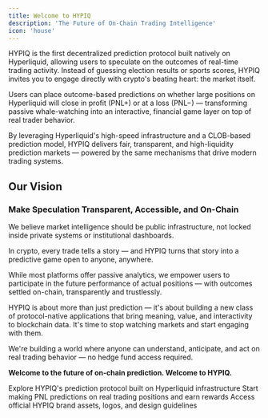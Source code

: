 ```yaml
---
title: Welcome to HYPIQ
description: 'The Future of On-Chain Trading Intelligence'
icon: 'house'
---
```


HYPIQ is the first decentralized prediction protocol built natively on Hyperliquid, allowing users to speculate on the outcomes of real-time trading activity. Instead of guessing election results or sports scores, HYPIQ invites you to engage directly with crypto's beating heart: the market itself.

Users can place outcome-based predictions on whether large positions on Hyperliquid will close in profit (PNL+) or at a loss (PNL−) — transforming passive whale-watching into an interactive, financial game layer on top of real trader behavior.

By leveraging Hyperliquid's high-speed infrastructure and a CLOB-based prediction model, HYPIQ delivers fair, transparent, and high-liquidity prediction markets — powered by the same mechanisms that drive modern trading systems.

## Our Vision
### Make Speculation Transparent, Accessible, and On-Chain

We believe market intelligence should be public infrastructure, not locked inside private systems or institutional dashboards.

In crypto, every trade tells a story — and HYPIQ turns that story into a predictive game open to anyone, anywhere.

While most platforms offer passive analytics, we empower users to participate in the future performance of actual positions — with outcomes settled on-chain, transparently and trustlessly.

HYPIQ is about more than just prediction — it's about building a new class of protocol-native applications that bring meaning, value, and interactivity to blockchain data. It's time to stop watching markets and start engaging with them.

We're building a world where anyone can understand, anticipate, and act on real trading behavior — no hedge fund access required.

**Welcome to the future of on-chain prediction. Welcome to HYPIQ.**

<CardGroup cols={3}>
  <Card
    title="Platform Overview"
    icon="computer"
    href="/platform/overview"
  >
    Explore HYPIQ's prediction protocol built on Hyperliquid infrastructure
  </Card>
  <Card
    title="Predict & Earn"
    icon="bullseye"
    href="/prediction/earn"
  >
    Start making PNL predictions on real trading positions and earn rewards
  </Card>
  <Card
    title="Brand Kit"
    icon="palette"
    href="/brand/logos-assets"
  >
    Access official HYPIQ brand assets, logos, and design guidelines
  </Card>
</CardGroup>